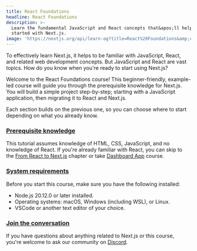```yaml
---
title: React Foundations
headline: React Foundations
description: >-
  Learn the fundamental JavaScript and React concepts that&apos;ll help you get
  started with Next.js.
image: 'https://nextjs.org/api/learn-og?title=React%20Foundations&amp;chapter=1'
---
```


To effectively learn Next.js, it helps to be familiar with JavaScript, React, and related web development concepts. But JavaScript and React are vast topics. How do you know when you're ready to start using Next.js?

Welcome to the React Foundations course! This beginner-friendly, example-led course will guide you through the prerequisite knowledge for Next.js. You will build a simple project step-by-step; starting with a JavaScript application, then migrating it to React and Next.js.

Each section builds on the previous one, so you can choose where to start depending on what you already know.

### [Prerequisite knowledge](#prerequisite-knowledge)

This tutorial assumes knowledge of HTML, CSS, JavaScript, and no knowledge of React. If you're already familiar with React, you can skip to the [From React to Next.js](/learn/react-foundations/from-react-to-nextjs) chapter or take [Dashboard App](/learn/dashboard-app) course.

### [System requirements](#system-requirements)

Before you start this course, make sure you have the following installed:

*   Node.js 20.12.0 or later installed.
*   Operating systems: macOS, Windows (including WSL), or Linux.
*   VSCode or another text editor of your choice.

### [Join the conversation](#join-the-conversation)

If you have questions about anything related to Next.js or this course, you're welcome to ask our community on [Discord](https://discord.gg/Q3AsD4efFC).
